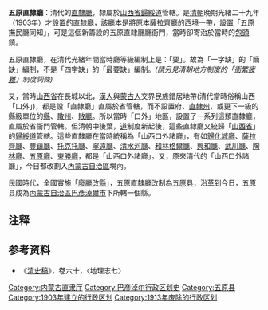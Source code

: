 '''五原直隸廳'''：清代的[[直隸廳|直隸廳]]，隸屬於[[山西布政使司|山西省]][[歸綏道|歸綏道]]管轄。是[[清朝|清朝]]晚期光緒二十九年（1903年）才設置的[[直隸廳|直隸廳]]，該廳本是將原本[[薩拉齊直隸廳|薩拉齊廳]]的西境一帶，設置「五原撫民廳同知」，可是這個新籌設的五原直隸廳廳衙門，當時卻寄治於當時的[[包頭|包頭]]鎮。

五原直隸廳，在清代光緒年間當時廳等級編制上是：「要」。故為「一字缺」的「簡缺」編制，不是「四字缺」的「最要缺」編制。''(請另見清朝地方制度的「[[衝繁疲難|衝繁疲難]]」制度詞條)''

又，當時[[山西布政使司|山西省]]在長城以北，[[漢人|漢人]]與[[蒙古人|蒙古人]]交界民族錯居地帶(清代當時俗稱山西「口外」)，都是設「直隸廳」直屬於省管轄，而不設置府、[[直隸州|直隸州]]，或更下一級的縣級單位的[[縣|縣]]、[[散州|散州]]、[[散廳|散廳]]。所以當時「口外」地區，設置了一系列這類直隸廳，直屬於省衙門管轄。但清朝中後葉，[[道員|道]]制度新起後，這些直隸廳又統歸「[[山西布政使司|山西省]]」的[[歸綏道|歸綏道]]管轄。這些直隸廳在當時統稱為「山西口外諸廳」，有如[[歸化城廳|歸化城廳]]、[[薩拉齊廳|薩拉齊廳]]、[[豐鎮廳|豐鎮廳]]、[[托克托廳|托克托廳]]、[[寧遠廳|寧遠廳]]、[[清水河直隸廳|清水河廳]]、[[和林格爾廳|和林格爾廳]]、[[興和廳|興和廳]]、[[武川廳|武川廳]]、[[陶林廳|陶林廳]]、[[五原廳|五原廳]]、[[東勝直隸廳|東勝廳]]，都是「山西口外諸廳」。又，原來清代的「山西口外諸廳」，今日都改劃入[[內蒙古自治區|內蒙古自治區]]境內。

民國時代，全國實施「[[废府州厅改县|廢廳改縣]]」，五原直隸廳改制為[[五原县|五原县]]，沿革到今日，五原县成為[[內蒙古自治區|內蒙古自治區]][[巴彥淖爾市|巴彥淖爾市]]下所轄一個縣。

== 注释 ==

{{Reflist|2}}

==参考资料==

*《[[清史稿|清史稿]]》，卷六十，〈地理志七〉

{{清朝山西省行政區劃|nocat}}
{{DEFAULTSORT:W}}
[[Category:内蒙古直隶厅|Category:内蒙古直隶厅]]
[[Category:巴彦淖尔行政区划史|Category:巴彦淖尔行政区划史]]
[[Category:五原县|Category:五原县]]
[[Category:1903年建立的行政区划|Category:1903年建立的行政区划]]
[[Category:1913年废除的行政区划|Category:1913年废除的行政区划]]